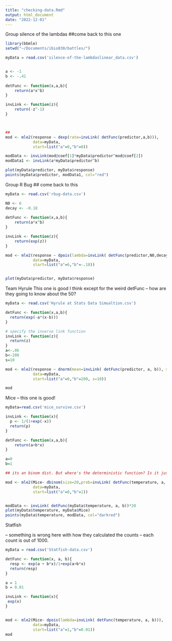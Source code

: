 ```yaml
---
title: "checking-data.Rmd"
output: html_document
date: "2022-12-01"
---
```


Group silence of the lambdas 
##come back to this one
```r
library(bbmle)
setwd("~/Documents/ibio830/battles/")

myData = read.csv('silence-of-the-lambdaslinear_data.csv')


a <- -1
b <- -.41 
  
detFunc <- function(x,a,b){
	return(a*x^b)
}

invLink <- function(z){
	return(-z^-1)
}



##
mod <- mle2(response ~ dexp(rate=invLink( detFunc(predictor,a,b))),
            data=myData,
            start=list("a"=0,"b"=0))

modData <- invLink(mod@coef[1]*myData$predictor^mod@coef[2])
modData1 <- invLink(a*myData$predictor^b)

plot(myData$predictor, myData$response)
points(myData$predictor, modData1, col="red")

```

Group R Bug
## come back to this

```r
myData <- read.csv('rbug-data.csv')

N0 <- 6
decay <- -0.18
  
detFunc <- function(x,a,b){
	return(a*x^b)
}

invLink <- function(z){
	return(exp(z))
}

mod <- mle2(response ~ dpois(lambda=invLink( detFunc(predictor,N0,decay))),
            data=myData,
            start=list("a"=6,"b"=-.18))


plot(myData$predictor, myData$response)

```

Team Hyrule
This one is good I think except for the weird detFunc -- how are they going to know about the 50?

```r
myData <- read.csv('Hyrule at Stats Data Simualtion.csv')

detFunc <- function(x,a,b){
  return(exp(-a*(x-b)))
}

# specify the inverse link function
invLink <- function(z){
  return(z)
}
a<-.06
b<-200
s=10

mod <- mle2(response ~ dnorm(mean=invLink( detFunc(predictor, a, b)), sd = s),
            data=myData,
            start=list("a"=0,"b"=200, s=10))

mod

```

Mice -- this one is good!

```r

myData=read.csv('mice_survive.csv')

invLink <- function(x){
  p <- 1/(1+exp(-x))
  return(p)
}

detFunc <- function(x,a,b){
	return(a+b*x)
}

a=0
b=1

## its an binom dist. But where's the deterministic function? Is it just linear and a is 0, b is 1?

mod <- mle2(Mice~ dbinom(size=20,prob=invLink( detFunc(temperature, a, b))),
            data=myData,
            start=list("a"=0,"b"=1))


modData <- invLink( detFunc(myData$temperature, a, b))*20
plot(myData$temperature, myData$Mice)
points(myData$temperature, modData, col="darkred")

```

Statfish

-- something is wrong here with how they calculated the counts -- each count is out of 1000.

```r
myData = read.csv('Statfish-data.csv')

detFunc <- function(x, a, b){
  resp <- exp(a + b*x)/1+exp(a+b*x)
  return(resp)
}

a = 1
b = 0.01

invLink <- function(x){
 exp(x)
}


mod <- mle2(Mice~ dpois(lambda=invLink( detFunc(temperature, a, b))),
            data=myData,
            start=list("a"=1,"b"=0.01))
mod


```